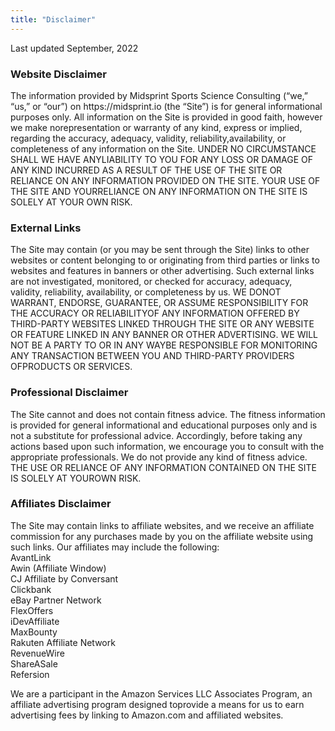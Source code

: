 ---
title: "Disclaimer"
---

Last updated September, 2022

### Website Disclaimer 

The information provided by
Midsprint Sports Science Consulting ("we," "us," or "our") on https://midsprint.io (the "Site") is for general informational purposes only. All information on the Site is provided in good faith, however we make norepresentation or warranty of any kind, express or implied, regarding the accuracy, adequacy, validity, reliability,availability, or completeness of any information on the Site. UNDER NO CIRCUMSTANCE SHALL WE HAVE ANYLIABILITY TO YOU FOR ANY LOSS OR DAMAGE OF ANY KIND INCURRED AS A RESULT OF THE USE OF THE SITE OR RELIANCE ON ANY INFORMATION PROVIDED ON THE SITE. YOUR USE OF THE SITE AND YOURRELIANCE ON ANY INFORMATION ON THE SITE IS SOLELY AT YOUR OWN RISK. 

### External Links

The Site may contain (or you may be sent through the Site) links to other websites or content belonging to or originating from third parties or links to websites and features in banners or other advertising. Such external links are not investigated, monitored, or checked for accuracy, adequacy, validity, reliability, availability, or completeness by us. WE DONOT WARRANT, ENDORSE, GUARANTEE, OR ASSUME RESPONSIBILITY FOR THE ACCURACY OR RELIABILITYOF ANY INFORMATION OFFERED BY THIRD-PARTY WEBSITES LINKED THROUGH THE SITE OR ANY WEBSITE OR FEATURE LINKED IN ANY BANNER OR OTHER ADVERTISING. WE WILL NOT BE A PARTY TO OR IN ANY WAYBE RESPONSIBLE FOR MONITORING ANY TRANSACTION BETWEEN YOU AND THIRD-PARTY PROVIDERS OFPRODUCTS OR SERVICES. 

### Professional Disclaimer
The Site cannot and does not contain fitness advice. The fitness information is provided for general informational and educational purposes only and is not a substitute for professional advice. Accordingly, before taking any actions based upon such information, we encourage you to consult with the appropriate professionals. We do not provide any kind of fitness advice. THE USE OR RELIANCE OF ANY INFORMATION CONTAINED ON THE SITE IS SOLELY AT YOUROWN RISK.

### Affiliates Disclaimer
The Site may contain links to affiliate websites, and we receive an affiliate commission for any purchases made by you on the affiliate website using such links. Our affiliates may include the following: \
AvantLink    
Awin (Affiliate Window)    
CJ Affiliate by Conversant    
Clickbank    
eBay Partner Network    
FlexOffers    
iDevAffiliate    
MaxBounty    
Rakuten Affiliate Network    
RevenueWire    
ShareASale    
Refersion    

We are a participant in the Amazon Services LLC Associates Program, an affiliate advertising program designed toprovide a means for us to earn advertising fees by linking to Amazon.com and affiliated websites.